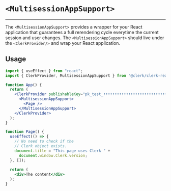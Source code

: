 
# `<MultisessionAppSupport>`
---
The `<MultisessionAppSupport>` provides a wrapper for your React application that guarantees a full rerendering cycle everytime the current session and user changes. The `<MultisessionAppSupport>` should live under the `<ClerkProvider/>` and wrap your React application.

## Usage

```jsx copy filename="app.js"
import { useEffect } from "react";
import { ClerkProvider, MultisessionAppSupport } from "@clerk/clerk-react";

function App() {
  return (
    <ClerkProvider publishableKey="pk_test_••••••••••••••••••••••••••••••••••">
      <MultisessionAppSupport>
        <Page />  
      </MultisessionAppSupport>
    </ClerkProvider>
  );
}

function Page() {
  useEffect(() => {
    // No need to check if the 
    // Clerk object exists.
    document.title = "This page uses Clerk " + 
      document.window.Clerk.version;
  }, []);
  
  return (
    <div>The content</div>
  );
}
```
